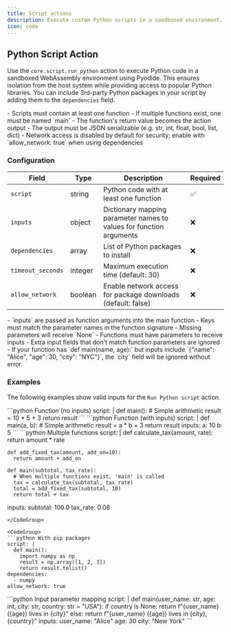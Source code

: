```yaml
---
title: Script actions
description: Execute custom Python scripts in a sandboxed environment.
icon: code
---
```


## Python Script Action

Use the `core.script.run_python` action to execute Python code in a sandboxed WebAssembly environment using Pyodide.
This ensures isolation from the host system while providing access to popular Python libraries.
You can include 3rd-party Python packages in your script by adding them to the `dependencies` field.

<Note>
- Scripts must contain at least one function
- If multiple functions exist, one must be named `main`
- The function's return value becomes the action output
- The output must be JSON serializable (e.g. str, int, float, bool, list, dict)
- Network access is disabled by default for security; enable with `allow_network: true` when using dependencies
</Note>

### Configuration

| Field | Type | Description | Required |
|-------|------|-------------|----------|
| `script` | string | Python code with at least one function | ✅ |
| `inputs` | object | Dictionary mapping parameter names to values for function arguments | ❌ |
| `dependencies` | array | List of Python packages to install | ❌ |
| `timeout_seconds` | integer | Maximum execution time (default: 30) | ❌ |
| `allow_network` | boolean | Enable network access for package downloads (default: false) | ❌ |

<Note>
- `inputs` are passed as function arguments into the main function
- Keys must match the parameter names in the function signature
- Missing parameters will receive `None`
- Functions must have parameters to receive inputs
- Extra input fields that don't match function parameters are ignored
- If your function has `def main(name, age):` but inputs include `{"name": "Alice", "age": 30, "city": "NYC"}`, the `city` field will be ignored without error.
</Note>

### Examples

The following examples show valid inputs for the `Run Python script` action.

<CodeGroup>
  ```python Function (no inputs)
  script: |
    def main():
      # Simple arithmetic
      result = 10 * 5 + 3
      return result
  ```
</CodeGroup>

<CodeGroup>
  ```python Function (with inputs)
  script: |
    def main(a, b):
      # Simple arithmetic
      result = a * b + 3
      return result
  inputs:
    a: 10
    b: 5
  ```
</CodeGroup>

<CodeGroup>
  ```python Multiple functions
  script: |
    def calculate_tax(amount, rate):
      return amount * rate

    def add_fixed_tax(amount, add_on=10):
      return amount + add_on

    def main(subtotal, tax_rate):
      # When multiple functions exist, 'main' is called
      tax = calculate_tax(subtotal, tax_rate)
      total = add_fixed_tax(subtotal, 10)
      return total + tax
  inputs:
    subtotal: 100.0
    tax_rate: 0.08
  ```
</CodeGroup>

<CodeGroup>
  ```python With pip packages
  script: |
    def main():
      import numpy as np
      result = np.array([1, 2, 3])
      return result.tolist()
  dependencies:
    - numpy
  allow_network: true
  ```
</CodeGroup>

<CodeGroup>
  ```python Input parameter mapping
  script: |
    def main(user_name: str, age: int, city: str, country: str = "USA"):
      if country is None:
        return f"{user_name} ({age}) lives in {city}"
      else:
        return f"{user_name} ({age}) lives in {city}, {country}"
  inputs:
    user_name: "Alice"
    age: 30
    city: "New York"
  ```
</CodeGroup>
